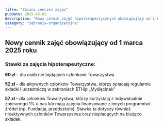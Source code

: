 ```yaml
---
title: "Zmiana cennika zajęć"
pubDate: 2025-03-01
description: "Nowy cennik zajęć hipoterapeutycznych obowiązujący od 1 marca 2025 roku."
category: "zebrania-organizacyjne"
---
```


## Nowy cennik zajęć obowiązujący od 1 marca 2025 roku

### Stawki za zajęcia hipoterapeutyczne:

**60 zł** – dla osób nie będących członkami Towarzystwa

**52 zł** – dla aktywnych członków Towarzystwa, którzy opłacają regularnie składki i uczestniczą w zebraniach BTHip „Myślęcinek"

**57 zł** – dla członków Towarzystwa, którzy korzystają z indywidualnie zbieranego 1% u nas lub mają zajęcia finansowane z innych programów/źródeł (np. Fundacja, przedszkole). Stawka ta dotyczy również nieaktywnych członków Towarzystwa oraz niepłacących na bieżąco składek.